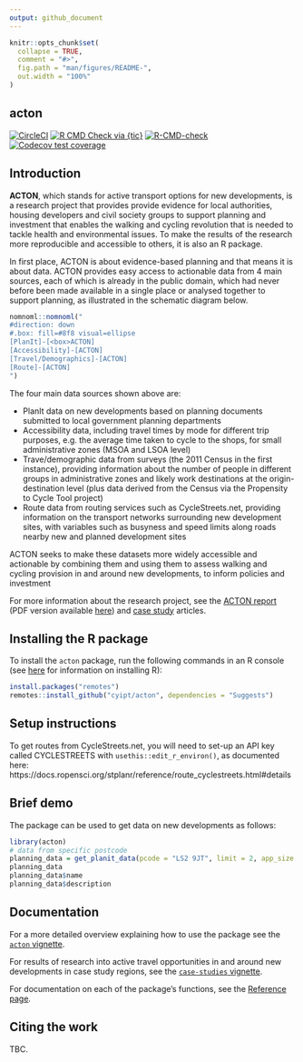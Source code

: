 ```yaml
---
output: github_document
---
```


<!-- README.md is generated from README.Rmd. Please edit that file -->

```r
knitr::opts_chunk$set(
  collapse = TRUE,
  comment = "#>",
  fig.path = "man/figures/README-",
  out.width = "100%"
)
```

## acton

<!-- badges: start -->
<!-- [![Travis build status](https://travis-ci.com/cyipt/acton.svg?branch=master)](https://travis-ci.com/cyipt/acton) -->
[![CircleCI](https://circleci.com/gh/cyipt/acton.svg?style=svg)](https://circleci.com/gh/cyipt/acton)
[![R CMD Check via {tic}](https://github.com/cyipt/acton/workflows/R%20CMD%20Check%20via%20%7Btic%7D/badge.svg)](https://github.com/cyipt/acton/actions)
[![R-CMD-check](https://github.com/cyipt/acton/workflows/R-CMD-check/badge.svg)](https://github.com/cyipt/acton/actions)
[![Codecov test coverage](https://codecov.io/gh/cyipt/acton/branch/master/graph/badge.svg)](https://codecov.io/gh/cyipt/acton?branch=master)
<!-- badges: end -->

## Introduction

**ACTON**, which stands for active transport options for new developments, is a research project that provides provide evidence for local authorities, housing developers and civil society groups to support planning and investment that enables the walking and cycling revolution that is needed to tackle health and environmental issues.
To make the results of the research more reproducible and accessible to others, it is also an R package.

In first place, ACTON is about evidence-based planning and that means it is about data.
ACTON provides easy access to actionable data from 4 main sources, each of which is already in the public domain, which had never before been made available in a single place or analysed together to support planning, as illustrated in the schematic diagram below.


```r
nomnoml::nomnoml("
#direction: down
#.box: fill=#8f8 visual=ellipse
[PlanIt]-[<box>ACTON]
[Accessibility]-[ACTON]
[Travel/Demographics]-[ACTON]
[Route]-[ACTON]
")
```

The four main data sources shown above are:

- PlanIt data on new developments based on planning documents submitted to local government planning departments
- Accessibility data, including travel times by mode for different trip purposes, e.g. the average time taken to cycle to the shops, for small administrative zones (MSOA and LSOA level)
- Trave/demographic data from surveys (the 2011 Census in the first instance), providing information about the number of people in different groups in administrative zones and likely work destinations at the origin-destination level (plus data derived from the Census via the Propensity to Cycle Tool project)
- Route data from routing services such as CycleStreets.net, providing information on the transport networks surrounding new development sites, with variables such as busyness and speed limits along roads nearby new and planned development sites

ACTON seeks to make these datasets more widely accessible and actionable by combining them and using them to assess walking and cycling provision in and around new developments, to inform policies and investment

For more information about the research project, see the [ACTON report](https://cyipt.github.io/acton/articles/the-acton-project.html) (PDF version available [here](https://github.com/cyipt/acton/files/4482361/the-acton-project.pdf)) and [case study](https://cyipt.github.io/acton/articles/case-studies.html) articles.

## Installing the R package

To install the `acton` package, run the following commands in an R console (see [here](https://docs.ropensci.org/stats19/articles/stats19-training-setup.html) for information on installing R):

```r
install.packages("remotes")
remotes::install_github("cyipt/acton", dependencies = "Suggests")
```

## Setup instructions

To get routes from CycleStreets.net, you will need to set-up an API key called CYCLESTREETS with `usethis::edit_r_environ()`, as documented here: https://docs.ropensci.org/stplanr/reference/route_cyclestreets.html#details

## Brief demo

The package can be used to get data on new developments as follows:

```r
library(acton)
# data from specific postcode
planning_data = get_planit_data(pcode = "LS2 9JT", limit = 2, app_size = "large")
planning_data
planning_data$name
planning_data$description
```

## Documentation

For a more detailed overview explaining how to use the package see the [`acton` vignette](https://cyipt.github.io/acton/articles/acton.html).

For results of research into active travel opportunities in and around new developments in case study regions, see the [`case-studies` vignette](https://cyipt.github.io/acton/articles/case-studies.html).

For documentation on each of the package's functions, see the [Reference page](https://cyipt.github.io/acton/reference/index.html).

## Citing the work

TBC.

